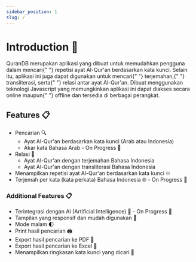 ```yaml
---
sidebar_position: 1
slug: /
---
```


# Introduction 👋

<p className="text-justify">
  QuranDB merupakan aplikasi yang dibuat untuk memudahkan pengguna dalam mencari{" "}
  <span className="font-bold">repetisi</span> ayat Al-Qur'an berdasarkan kata
  kunci. Selain itu, aplikasi ini juga dapat digunakan untuk mencari{" "}
  <span className="font-bold">terjemahan</span>,{" "}
  <span className="font-bold">transliterasi</span>, serta{" "}
  <span className="font-bold">relasi</span> antar ayat Al-Qur'an. Dibuat
  menggunakan teknologi Javascript yang memungkinkan aplikasi ini dapat diakses
  secara <span className="font-italic">online</span> maupun{" "}
  <span className="font-italic">offline</span> dan tersedia di berbagai
  perangkat.
</p>

## Features 📋

- Pencarian 🔍
  - Ayat Al-Qur'an berdasarkan kata kunci (Arab atau Indonesia)
  - Akar kata Bahasa Arab - On Progress 🚧
- Relasi 🔁
  - Ayat Al-Qur'an dengan terjemahan Bahasa Indonesia
  - Ayat Al-Qur'an dengan transliterasi Bahasa Indonesia
- Menampilkan repetisi ayat Al-Qur'an berdasarkan kata kunci ♾️
- Terjemah per kata (kata perkata) Bahasa Indonesia 🌐 - On Progress 🚧

### Additional Features 📋

- Terintegrasi dengan AI (Artificial Intelligence) 🤖 - On Progress 🚧
- Tampilan yang responsif dan mudah digunakan 📱
- Mode malam 🌓
- Print hasil pencarian 🖨️
- Export hasil pencarian ke PDF 📄
- Export hasil pencarian ke Excel 📗
- Menampilkan ringkasan kata kunci yang dicari 📖
